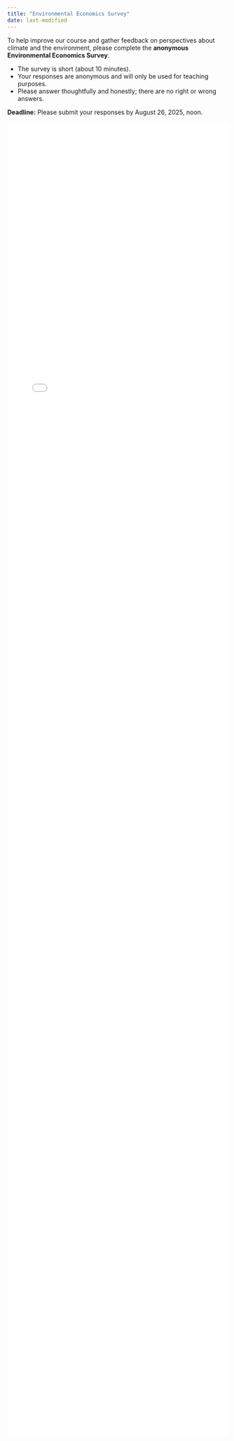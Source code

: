 ```yaml
---
title: "Environmental Economics Survey"
date: last-modified
---
```


To help improve our course and gather feedback on perspectives about climate and the environment, please complete the **anonymous Environmental Economics Survey**.  

- The survey is short (about 10 minutes).  
- Your responses are anonymous and will only be used for teaching purposes.  
- Please answer thoughtfully and honestly; there are no right or wrong answers.  

**Deadline:** Please submit your responses by August 26, 2025, noon.

<iframe id="contentFrame" width="100%" height="3000px" frameborder="0" scrolling="no" src="econ340-env-survey.html" style="overflow-y: hidden;">
</iframe>